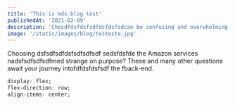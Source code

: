 ```yaml
---
title: 'This is mdx blog test'
publishedAt: '2021-02-09'
description: 'Chosdfdsfdsfsdfdsfdsfsdcan be confusing and overwhelming for a front-end developer. This comprehensive guide is a choose your own adventure dive into creating your backend.'
image: '/static/images/blog/testeste.jpg'
---
```


Choosing dsfsdfsdfdsfsdfsdfsdf sedsfdsfde the Amazon services nadsfsdfsdfsdfmed strange on purpose? These and many other questions
await your journey intofdfdsfdsfsdf the fback-end.


```css
display: flex;
flex-direction: row;
align-items: center;
```